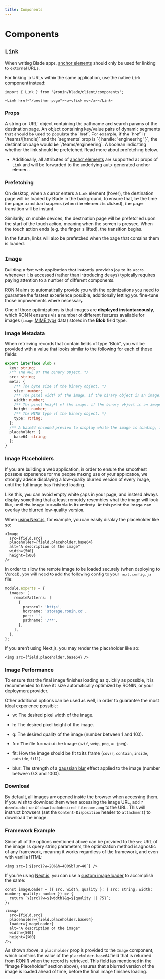 ```yaml
---
title: Components
---
```



# Components

## `Link`

When writing Blade apps, [anchor elements](https://developer.mozilla.org/en-US/docs/Web/HTML/Reference/Elements/a) should only be used for linking to external URLs.

For linking to URLs within the same application, use the native `Link` component instead:

```tsx
import { Link } from '@ronin/blade/client/components';

<Link href="/another-page"><a>click me</a></Link>
```

### Props

<ParamField path="href" type="string" isRequired>
    A string or `URL` object containing the pathname and search params of the
    destination page.
</ParamField>

<ParamField path="segments" type="object">
    An object containing key/value pairs of dynamic segments that should be
    used to populate the `href`. For example, if the `href` is `/teams/[handle]` and the
    `segments` prop is `{ handle: 'engineering' }`, the destination page would be
    `/teams/engineering`.
</ParamField>

<ParamField path="prefetch" type="boolean" defaultValue="true">
    A boolean indicating whether the link should be prefetched. Read more about prefetching below.
</ParamField>

- Additionally, all attributes of
  [anchor elements](https://developer.mozilla.org/en-US/docs/Web/HTML/Reference/Elements/a)
  are supported as props of `Link` and will be forwarded to the underlying auto-generated
  anchor element.

### Prefetching

On desktop, when a cursor enters a `Link` element (hover), the destination page will be
loaded by Blade in the background, to ensure that, by the time the page transition happens
(when the element is clicked), the page transition will be instant.

Similarily, on mobile devices, the destination page will be prefetched upon the start of
the touch action, meaning when the screen is pressed. When the touch action ends (e.g.
the finger is lifted), the transition begins.

In the future, links will also be prefetched when the page that contains them is loaded.

## `Image`

Building a fast web application that instantly provides joy to its users whenever it is accessed (rather than introducing delays) typically requires paying attention to a number of different components.

RONIN aims to automatically provide you with the optimizations you need to guarantee the fastest experience possible, additionally letting you fine-tune those improvements where necessary.

One of those optimizations is that images are **displayed instantaneously**, which RONIN ensures via a number of different features available for images (`image` [MIME type](https://developer.mozilla.org/en-US/docs/Web/HTTP/Basics_of_HTTP/MIME_types) data) stored in the **Blob** field type.

### Image Metadata

When retrieving records that contain fields of type “Blob”, you will be provided with a value that looks similar to the following for each of those fields:

```ts
export interface Blob {
  key: string;
  /** The URL of the binary object. */
  src: string;
  meta: {
    /** The byte size of the binary object. */
    size: number;
    /** The pixel width of the image, if the binary object is an image. */
    width: number;
    /** The pixel height of the image, if the binary object is an image. */
    height: number;
    /** The MIME type of the binary object. */
    type: string;
  };
  /** A base64 encoded preview to display while the image is loading, if the binary object is an image. */
  placeholder: {
    base64: string;
  };
}
```

### Image Placeholders

If you are building a web application, in order to ensure the smoothest possible experience for the people making use of your application, we strongly advice displaying a low-quality blurred version of every image, until the full image has finished loading.

Like this, you can avoid empty white gaps in your page, and instead always display something that at least remotely resembles what the image will look like, until the image is available in its entirety. At this point the image can overlay the blurred low-quality version.

When [using Next.js](https://nextjs.org/docs/app/building-your-application/optimizing/images), for example, you can easily display the placeholder like so:

```tsx
<Image
  src={field.src}
  placeholder={field.placeholder.base64}
  alt="A description of the image"
  width={500}
  height={500}
/>
```

In order to allow the remote image to be loaded securely (when deploying to [Vercel](https://vercel.com/)), you will need to add the following config to your `next.config.js` file:

```ts
module.exports = {
  images: {
    remotePatterns: [
      {
        protocol: 'https',
        hostname: 'storage.ronin.co',
        port: '',
        pathname: '/**',
      },
    ],
  },
};
```

If you aren’t using Next.js, you may render the placeholder like so:

```tsx
<img src={field.placeholder.base64} />
```

### Image Performance

To ensure that the final image finishes loading as quickly as possible, it is recommended to have its size automatically optimized by RONIN, or your deployment provider.

Other additional options can be used as well, in order to guarantee the most ideal experience possible:

- w: The desired pixel width of the image.

- h: The desired pixel height of the image.

- q: The desired quality of the image (number between 1 and 100).

- fm: The file format of the image (`avif`, `webp`, `png`, or `jpeg`).

- fit: How the image should be fit to its frame (`cover`, `contain`, `inside`, `outside`, `fill`).

- blur: The strength of a [gaussian blur](https://en.wikipedia.org/wiki/Gaussian_blur) effect applied to the image (number between 0.3 and 1000).

### Download

By default, all images are opened inside the browser when accessing them. If you wish to download them when accessing the image URL, add `?download=true` or `download=desired-filename.png` to the URL. This will instruct browsers (set the `Content-Disposition` header to `attachment`) to download the image.

### Framework Example

Since all of the options mentioned above can be provided to the `src` URL of the image as query string parameters, the optimization method is agnostic of any framework, meaning it works regardless of the framework, and even with vanilla HTML:

```tsx
<img src={`${src}?w=200&h=400&blur=40`} />
```

If you’re using [Next.js](https://nextjs.org/), you can use a [custom image loader](https://nextjs.org/docs/app/api-reference/components/image#loader) to accomplish the same:

```tsx
const imageLoader = ({ src, width, quality }: { src: string; width: number; quality: number }) => {
  return `${src}?w=${width}&q=${quality || 75}`;
};

<Image
  src={field.src}
  placeholder={field.placeholder.base64}
  loader={imageLoader}
  alt="A description of the image"
  width={500}
  height={500}
/>;
```

As shown above, a `placeholder` prop is provided to the `Image` component, which contains the value of the `placeholder.base64` field that is returned from RONIN when the record is retrieved. This field (as mentioned in the “Image Placeholder” section above), ensures that a blurred version of the image is loaded ahead of time, before the final image finishes loading.